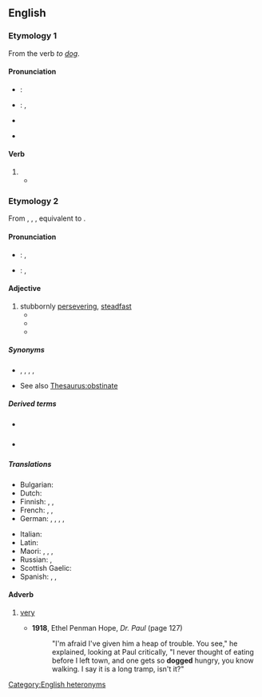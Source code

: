 ==English==

===Etymology 1===
From the verb ''to [[dog]]''.

====Pronunciation====
* {{a|RP}}: {{IPA|en|/dɒɡd/}}
* {{a|US}}: {{enPR|dôgd}}, {{IPA|en|/dɔɡd/}}
* {{audio|en|En-au-dogged.ogg|Audio (AU)}}
* {{a|cot-caught merger}} {{IPA|en|/dɑɡd/}}

====Verb====
{{head|en|verb form}}

# {{en-past of|dog}}
#* {{quote-text|en|year=1903|author={{w|Samuel Butler}}|title=The Way of All Flesh|passage=At night proctors patrolled the street and '''dogged''' your steps if you tried to go into any haunt where the presence of vice was suspected.}}

===Etymology 2===
From {{inh|en|enm|dogged}}, {{m|enm|doggid}}, {{m|enm|doggyd|t=characteristics similar to that of a dog}}, equivalent to {{suffix|en|dog|ed}}.

====Pronunciation====
* {{a|RP}}: {{enPR|dŏg'ĭd}}, {{IPA|en|/ˈdɒɡɪd/}}
* {{a|US}}: {{enPR|dôg'ĭd}}, {{IPA|en|/ˈdɔɡɪd/}}

====Adjective====
{{en-adj}}

# stubbornly [[persevere|persevering]], [[steadfast]]
#* {{quote-text|en|year=1900|author={{w|Jack London}}|title=The Son of the Wolf|passage=Still, the '''dogged''' obstinacy of his race held him to the pace he had set, and would hold him till he dropped in his tracks.}}
#* {{quote-text|en|year=1941|author={{w|Emily Carr}}|title={{w|Klee Wyck}}|chapter=18|url=http://www.gutenberg.net.au/ebooks01/0100131h.html|passage=Rushing out to the point above the reef, we watched the conflict between canoe and sea. When the man reached the gas boat, the screams of the boy stopped. With great risk they loaded the canoe till she began to take water. The boy bailed furiously. The long '''dogged''' pull of the man's oars challenged death inch by inch, wave by wave.}}
#* {{quote-text|en|year=2004|author=[[w:Chris Wallace (journalist)|Chris Wallace]]|title=Character: Profiles in Presidential Courage|passage=It had taken nine years from the evening that Truman first showed up with a pie plate at her mother's door, but his '''dogged''' perseverance eventually won him the hand of his boyhood Sunday school crush.}}

=====Synonyms=====
* {{l|en|committed}}, {{l|en|determined}}, {{l|en|persistent}}, {{l|en|steadfast}}, {{l|en|tenacious}}
* See also [[Thesaurus:obstinate]]

=====Derived terms=====
* {{l|en|doggedly}} {{q|adv}}
* {{l|en|doggedness}} {{q|n}}

=====Translations=====
{{trans-top|stubbornly persevering, steadfast}}
* Bulgarian: {{t+|bg|твърдоглав|sc=Cyrl}}
* Dutch: {{t+|nl|hardnekkig}}
* Finnish: {{t+|fi|sinnikäs}}, {{t+|fi|hellittämätön}}, {{t+|fi|peräänantamaton}}
* French: {{t+|fr|tenace}}, {{t+|fr|opiniâtre}}, {{t+|fr|obstiné}}
* German: {{t+|de|beharrlich}}, {{t+|de|hartnäckig}}, {{t+|de|stur}}, {{t+|de|zäh}}, {{t+|de|verbissen}}
{{trans-mid}}
* Italian: {{t+|it|tenace}}
* Latin: {{t|la|pervicax}}
* Maori: {{t|mi|whakakiriūka}}, {{t|mi|kiriūka}}, {{t|mi|pikoni}}, {{t|mi|manawaroa}}
* Russian: {{t+|ru|настырный|m}}, {{t+|ru|упёртый|m}}
* Scottish Gaelic: {{t|gd|leanailteach}}
* Spanish: {{t+|es|obstinado}}, {{t+|es|tenaz|m|f}}, {{t+|es|perseverante|m|f}}
{{trans-bottom}}

====Adverb====
{{en-adv|-}}

# {{lb|en|dated|slang}} [[very]]
#* '''1918''', Ethel Penman Hope, ''Dr. Paul'' (page 127)
#*: "I'm afraid I've given him a heap of trouble. You see," he explained, looking at Paul critically, "I never thought of eating before I left town, and one gets so '''dogged''' hungry, you know walking. I say it is a long tramp, isn't it?"

[[Category:English heteronyms]]
{{catlangname|en|terms with unexpected syllabic -ed}}